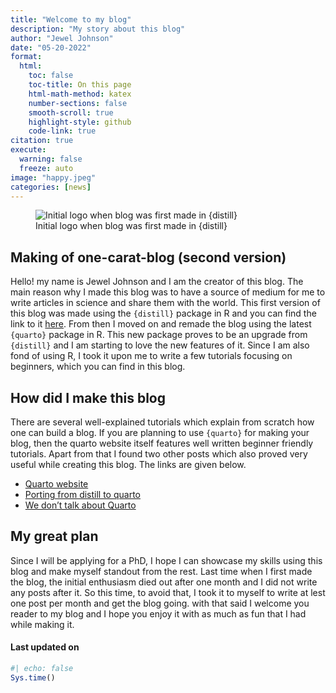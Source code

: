 ```yaml
---
title: "Welcome to my blog"
description: "My story about this blog"
author: "Jewel Johnson"
date: "05-20-2022"
format:
  html:
    toc: false
    toc-title: On this page
    html-math-method: katex
    number-sections: false
    smooth-scroll: true
    highlight-style: github
    code-link: true
citation: true
execute: 
  warning: false
  freeze: auto
image: "happy.jpeg"
categories: [news]
---
```


![Initial logo when blog was first made in {distill}](logo.png)

## Making of one-carat-blog (second version)

Hello! my name is Jewel Johnson and I am the creator of this blog. The main reason why I made this blog was to have a source of medium for me to write articles in science and share them with the world. This first version of this blog was made using the `{distill}` package in R and you can find the link to it [here](https://jeweljohnsonj.github.io/jeweljohnson.github.io/). From then I moved on and remade the blog using the latest `{quarto}` package in R. This new package proves to be an upgrade from `{distill}` and I am starting to love the new features of it. Since I am also fond of using R, I took it upon me to write a few tutorials focusing on beginners, which you can find in this blog.

## How did I make this blog

There are several well-explained tutorials which explain from scratch how one can build a blog. If you are planning to use `{quarto}` for making your blog, then the quarto website itself features well written beginner friendly tutorials. Apart from that I found two other posts which also proved very useful while creating this blog. The links are given below.

-   [Quarto website](https://quarto.org/docs/get-started/)
-   [Porting from distill to quarto](https://blog.djnavarro.net/posts/2022-04-20_porting-to-quarto/)
-   [We don't talk about Quarto](https://www.apreshill.com/blog/2022-04-we-dont-talk-about-quarto/)

## My great plan

Since I will be applying for a PhD, I hope I can showcase my skills using this blog and make myself standout from the rest. Last time when I first made the blog, the initial enthusiasm died out after one month and I did not write any posts after it. So this time, to avoid that, I took it to myself to write at lest one post per month and get the blog going. with that said I welcome you reader to my blog and I hope you enjoy it with as much as fun that I had while making it.

#### Last updated on {.unnumbered .unlisted}

```r
#| echo: false
Sys.time()
```

<a hidden href="https://info.flagcounter.com/ynrK"><img src="https://s11.flagcounter.com/count2/ynrK/bg_000000/txt_FFFFFF/border_F0F0F0/columns_5/maxflags_25/viewers_0/labels_1/pageviews_1/flags_0/percent_0/" alt="Flag Counter" border="0"/></a>
